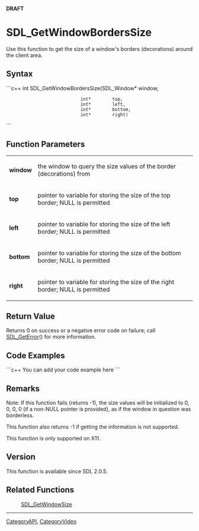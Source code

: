 <span color="red">'''DRAFT'''</span>

<!-- #You will need to remove the line #acl All:read above in order to be able to save the new page.  Do not remove any other content above this comment.  You may delete this comment before you save. -->

<!-- #*^*^*^*^*See http://wiki.libsdl.org/moin.cgi/SGFunctions for details on editing this page*^*^*^*^* -->


= SDL_GetWindowBordersSize =
Use this function to get the size of a window's borders (decorations) around the client area.




== Syntax ==
```c++
int SDL_GetWindowBordersSize(SDL_Window* window,
                             int*        top,
                             int*        left,
                             int*        bottom,
                             int*        right)
```


== Function Parameters ==
{|
|'''window'''
|the window to query the size values of the border (decorations) from
|-
|'''top'''
|pointer to variable for storing the size of the top border; NULL is permitted
|-
|'''left'''
|pointer to variable for storing the size of the left border; NULL is permitted
|-
|'''bottom'''
|pointer to variable for storing the size of the bottom border; NULL is permitted
|-
|'''right'''
|pointer to variable for storing the size of the right border; NULL is permitted
|}


== Return Value ==
Returns 0 on success or a negative error code on failure; call [[SDL_GetError]]() for more information.


== Code Examples ==
```c++
You can add your code example here
```

<!-- #Leave this section as-is unless you have a code example to put in.  In that case, replace You can add your code example here with your code example following the Style Guide instructions.  Leave the rest of the markup alone and delete this comment. -->


== Remarks ==
Note: If this function fails (returns -1), the size values will be initialized to 0, 0, 0, 0 (if a non-NULL pointer is provided), as if the window in question was borderless.

This function also returns -1 if getting the information is not supported.

This function is only supported on X11.


== Version ==
This function is available since SDL 2.0.5.


== Related Functions ==
:[[SDL_GetWindowSize]]
<!-- #Remove this section if empty -->

----
[[CategoryAPI]], [[CategoryVideo]]
<!-- #See the Style Guide for instructions on editing the footer. -->
